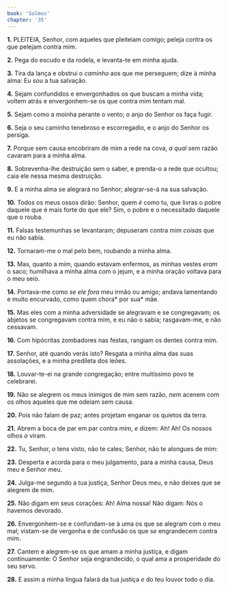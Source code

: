 ```yaml
---
book: 'Salmos'
chapter: '35'
---
```


**1.** PLEITEIA, Senhor, com aqueles que pleiteiam comigo; peleja contra os que pelejam contra mim.

**2.** Pega do escudo e da rodela, e levanta-te em minha ajuda.

**3.** Tira da lança e obstrui o *caminho* aos que me perseguem; dize à minha alma: Eu *sou* a tua salvação.

**4.** Sejam confundidos e envergonhados os que buscam a minha vida; voltem atrás e envergonhem-se os que contra mim tentam mal.

**5.** Sejam como a moinha perante o vento; o anjo do Senhor os faça fugir.

**6.** Seja o seu caminho tenebroso e escorregadio, e o anjo do Senhor os persiga.

**7.** Porque sem causa encobriram de mim a rede na cova, *a qual* sem razão cavaram para a minha alma.

**8.** Sobrevenha-lhe destruição sem o saber, e prenda-o a rede que ocultou; caia ele nessa mesma destruição.

**9.** E a minha alma se alegrará no Senhor; alegrar-se-á na sua salvação.

**10.** Todos os meus ossos dirão: Senhor, quem *é* como tu, que livras o pobre daquele que é mais forte do que ele? Sim, o pobre e o necessitado daquele que o rouba.

**11.** Falsas testemunhas se levantaram; depuseram contra mim *coisas* que eu não sabia.

**12.** Tornaram-me o mal pelo bem, roubando a minha alma.

**13.** Mas, quanto a mim, quando estavam enfermos, as minhas vestes *eram* o saco; humilhava a minha alma com o jejum, e a minha oração voltava para o meu seio.

**14.** Portava-me como *se ele fora* meu irmão ou amigo; andava lamentando e muito encurvado, como quem chora* por sua* mãe.

**15.** Mas eles com a minha adversidade se alegravam e se congregavam; os abjetos se congregavam contra mim, e eu não o sabia; rasgavam-me, e não cessavam.

**16.** Com hipócritas zombadores nas festas, rangiam os dentes contra mim.

**17.** Senhor, até quando verás isto? Resgata a minha alma das suas assolações, e a minha predileta dos leões.

**18.** Louvar-te-ei na grande congregação; entre muitíssimo povo te celebrarei.

**19.** Não se alegrem os meus inimigos de mim sem razão, *nem* acenem com os olhos aqueles que me odeiam sem causa.

**20.** Pois não falam de paz; antes projetam enganar os quietos da terra.

**21.** Abrem a boca de par em par contra mim, *e* dizem: Ah! Ah! Os nossos olhos *o* viram.

**22.** Tu, Senhor, *o* tens visto, não te cales; Senhor, não te alongues de mim:

**23.** Desperta e acorda para o meu julgamento, para a minha causa, Deus meu e Senhor meu.

**24.** Julga-me segundo a tua justiça, Senhor Deus meu, e não deixes que se alegrem de mim.

**25.** Não digam em seus corações: Ah! Alma nossa! Não digam: Nós o havemos devorado.

**26.** Envergonhem-se e confundam-se à uma os que se alegram com o meu mal; vistam-se de vergonha e de confusão os que *se* engrandecem contra mim.

**27.** Cantem e alegrem-se os que amam a minha justiça, e digam continuamente: O Senhor seja engrandecido, o qual ama a prosperidade do seu servo.

**28.** E assim a minha língua falará da tua justiça *e* do teu louvor todo o dia.